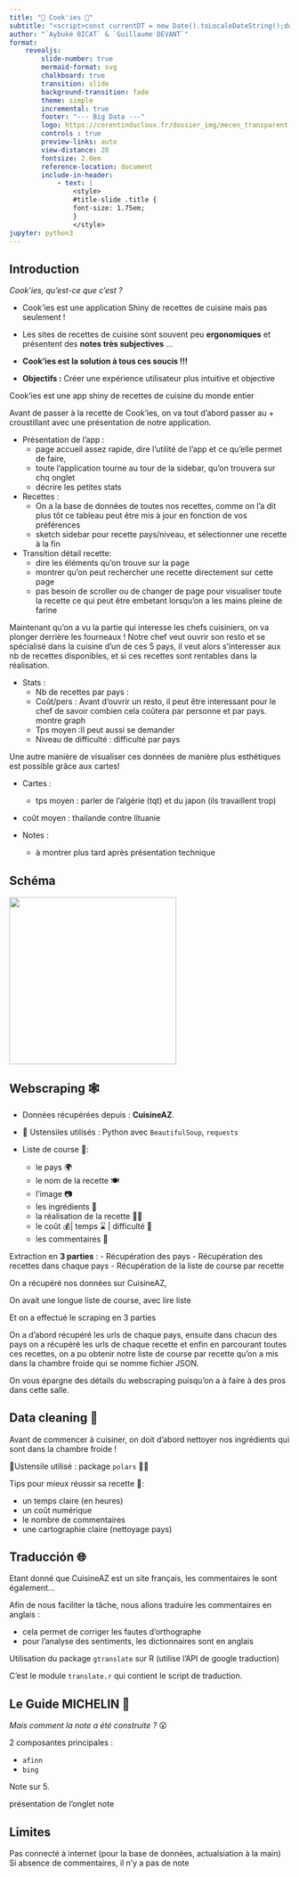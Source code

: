 ```yaml
---
title: "🍪 Cook'ies 🍪"
subtitle: "<script>const currentDT = new Date().toLocaleDateString();document.write(currentDT);</script>"
author: "`Aybuké BICAT` & `Guillaume DEVANT`"
format:
    revealjs:
        slide-number: true
        mermaid-format: svg
        chalkboard: true
        transition: slide
        background-transition: fade
        theme: simple
        incremental: true  
        footer: "--- Big Data ---"
        logo: https://corentinducloux.fr/dossier_img/mecen_transparent.png
        controls : true
        preview-links: auto
        view-distance: 20
        fontsize: 2.0em
        reference-location: document
        include-in-header:
            - text: |
                <style>
                #title-slide .title {
                font-size: 1.75em;
                }
                </style>
jupyter: python3
---
```




## Introduction

*Cook'ies, qu'est-ce que c'est ?*

- Cook'ies est une application Shiny de recettes de cuisine mais pas seulement !

- Les sites de recettes de cuisine sont souvent peu **ergonomiques** et présentent des **notes très subjectives** ... 

- **Cook'ies est la solution à tous ces soucis !!!**

- **Objectifs :** Créer une expérience utilisateur plus intuitive et objective


:::{.notes}

Cook'ies est une app shiny de recettes de cuisine du monde entier 





Avant de passer à la recette de Cook'ies,  on va tout d'abord passer au + croustillant avec une présentation de notre application.


- Présentation de l'app :
    - page accueil assez rapide, dire l'utilité de l'app et ce qu'elle permet de faire, 
    - toute l'application tourne au tour de la sidebar, qu'on trouvera sur chq onglet
    - décrire les petites stats
- Recettes :
  - On a la base de données de toutes nos recettes, comme on l'a dit plus tôt ce tableau peut être mis à jour en fonction de vos préférences
  - sketch sidebar pour recette pays/niveau,  et sélectionner une recette à la fin 
- Transition détail recette:
  - dire les éléments qu'on trouve sur la page 
  - montrer qu'on peut rechercher une recette directement sur cette page 
  - pas besoin de scroller ou de changer de page pour visualiser toute la recette ce qui peut être embetant lorsqu'on a les mains pleine de farine 

Maintenant qu'on a vu la partie qui interesse les chefs cuisiniers, on va plonger derrière les fourneaux ! 
Notre chef veut ouvrir son resto et se spécialisé dans la cuisine d'un de ces 5 pays, il veut alors s'interesser aux nb de recettes disponibles, et si ces recettes sont rentables dans la réalisation.

- Stats :
  - Nb de recettes par pays : 
  - Coût/pers : Avant d'ouvrir un resto, il peut être interessant pour le chef de savoir combien cela coûtera par personne et par pays. montre graph
  - Tps moyen :Il peut aussi se demander 
  - Niveau de difficulté : difficulté par pays
  
Une autre manière de visualiser ces données de manière plus esthétiques est possible grâce aux cartes!

- Cartes : 
  - tps moyen : parler de l'algérie (tqt) et du japon (ils travaillent trop)
- coût moyen : thailande contre lituanie

- Notes :
  - à montrer plus tard après présentation technique
:::


## Schéma

![](mermaid_schema4.png){width=300}




## Webscraping 🕸️ {background-image="scrapingcuisine.jpeg" background-opacity="0.2"}


- Données récupérées depuis : **CuisineAZ**.

- 🥢 Ustensiles utilisés : Python avec `BeautifulSoup`, `requests`

- Liste de course 🛒:
  - le pays 🌍
  - le nom de la recette 🍽️ 
  - l'image 📷
  - les ingrédients 🥖
  - la réalisation  de la recette 👩‍🍳
  - le coût 💰| temps ⌛ | difficulté 📶
  - les commentaires 💬


:::{.fragment}
Extraction en **3 parties** : 
- Récupération des pays
- Récupération des recettes dans chaque pays
- Récupération de la liste de course par recette
:::


:::{.notes}
On a récupéré nos données sur CuisineAZ, 


On avait une longue liste de course, avec lire liste

Et on a effectué le scraping en 3 parties

On a d'abord  récupéré les urls de chaque pays, ensuite dans chacun des pays on a récupéré les urls de chaque recette et enfin en parcourant toutes ces recettes, on a pu obtenir notre liste de course par recette qu'on a mis dans la chambre froide qui se nomme fichier JSON.

On vous épargne des détails du webscraping puisqu'on a à faire à des pros dans cette salle.
:::


## Data cleaning 🧹

Avant de commencer à cuisiner, on doit d'abord nettoyer nos ingrédients qui sont dans la chambre froide !

🥢Ustensile utilisé : package `polars` 🐻‍❄️

:::{.fragment}

Tips pour mieux réussir sa recette 🎯:
:::

- un temps claire (en heures)
- un coût numérique 
- le nombre de commentaires 
- une cartographie claire (nettoyage pays)


## Traducción 🌐

Etant donné que CuisineAZ est un site français, les commentaires le sont également...

Afin de nous faciliter la tâche, nous allons traduire les commentaires en anglais :

- cela permet de corriger les fautes d'orthographe
- pour l'analyse des sentiments, les dictionnaires sont en anglais 


:::{.fragment}
Utilisation du package `gtranslate` sur R (utilise l'API de google traduction)
:::

:::{.fragment}
C'est le module `translate.r` qui contient le script de traduction.
:::

## Le Guide MICHELIN 🌟

*Mais comment la note a été construite ?* 😮

2 composantes principales :

- `afinn`
- `bing`

Note sur 5.

:::{.notes}

présentation de l'onglet note

:::



## Limites

Pas connecté à internet (pour la base de données, actualsiation à la main)
Si absence de commentaires, il n'y a pas de note